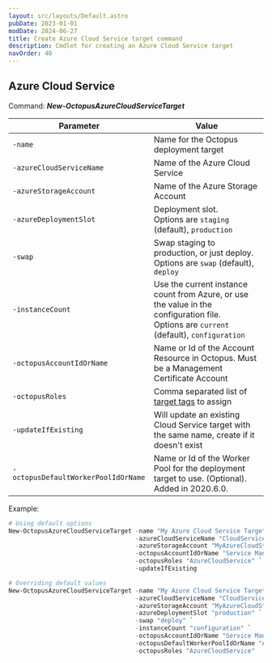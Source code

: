 ```yaml
---
layout: src/layouts/Default.astro
pubDate: 2023-01-01
modDate: 2024-06-27
title: Create Azure Cloud Service target command
description: Cmdlet for creating an Azure Cloud Service target
navOrder: 40
---
```


## Azure Cloud Service

Command: **_New-OctopusAzureCloudServiceTarget_**

| Parameter                           | Value                                                                                   |
| ------------------------------------| --------------------------------------------------------------------------------------- |
| `-name`                             | Name for the Octopus deployment target                                                  |
| `-azureCloudServiceName`            | Name of the Azure Cloud Service                                                         |
| `-azureStorageAccount`              | Name of the Azure Storage Account                                                       |
| `-azureDeploymentSlot`              | Deployment slot. <br />Options are `staging` (default), `production`                         |
| `-swap`                             | Swap staging to production, or just deploy. <br />Options are `swap` (default), `deploy`      |
| `-instanceCount`                    | Use the current instance count from Azure, or use the value in the configuration file.<br />Options are `current` (default), `configuration` |
| `-octopusAccountIdOrName`           | Name or Id of the Account Resource in Octopus. Must be a Management Certificate Account |
| `-octopusRoles`                     | Comma separated list of [target tags](/docs/infrastructure/deployment-targets/target-tags) to assign                                                 |
| `-updateIfExisting`                 | Will update an existing Cloud Service target with the same name, create if it doesn't exist |
| `-octopusDefaultWorkerPoolIdOrName` | Name or Id of the Worker Pool for the deployment target to use. (Optional). Added in 2020.6.0. |

Example:
```powershell
# Using default options
New-OctopusAzureCloudServiceTarget -name "My Azure Cloud Service Target" `
                                   -azureCloudServiceName "CloudService1" `
                                   -azureStorageAccount "MyAzureCloudStorageAccount" `
                                   -octopusAccountIdOrName "Service Management Cert Account" `
                                   -octopusRoles "AzureCloudService" `
                                   -updateIfExisting

# Overriding default values
New-OctopusAzureCloudServiceTarget -name "My Azure Cloud Service Target" `
                                   -azureCloudServiceName "CloudService1" `
                                   -azureStorageAccount "MyAzureCloudStorageAccount" `
                                   -azureDeploymentSlot "production" `
                                   -swap "deploy" `
                                   -instanceCount "configuration" `
                                   -octopusAccountIdOrName "Service Management Cert Account" `
                                   -octopusDefaultWorkerPoolIdOrName "Azure Worker Pool" `
                                   -octopusRoles "AzureCloudService"
```

<CreateDeploymentTargetsHint />